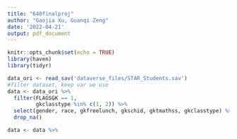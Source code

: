 ```yaml
---
title: "640finalproj"
author: "Gaojia Xu, Guanqi Zeng"
date: '2022-04-21'
output: pdf_document
---
```


```r
knitr::opts_chunk$set(echo = TRUE)
library(haven)
library(tidyr)
```

```r
data_ori <- read_sav('dataverse_files/STAR_Students.sav')
#filter dataset, keep var we use
data <- data_ori %>% 
  filter(FLAGSGK == 1,
         gkclasstype %in% c(1, 2)) %>% 
  select(gender, race, gkfreelunch, gkschid, gktmathss, gkclasstype) %>% 
  drop_na() 
```

```r
data <- data %>%
  
```


